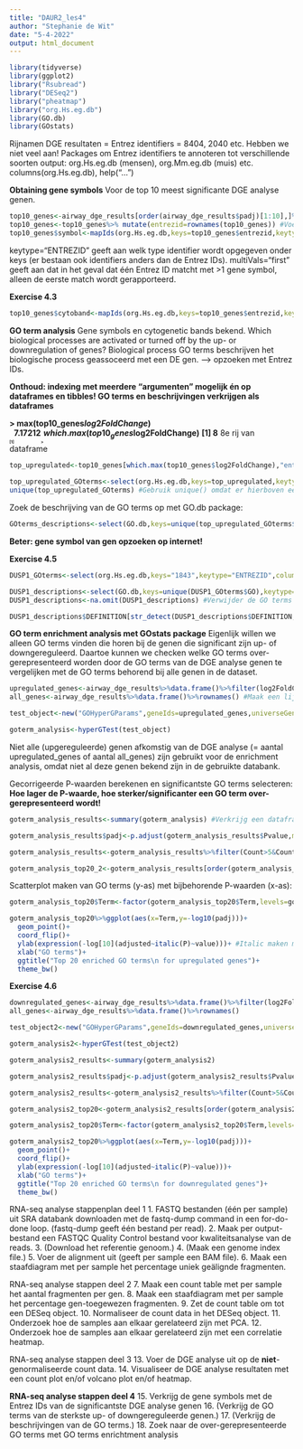 ```yaml
---
title: "DAUR2_les4"
author: "Stephanie de Wit"
date: "5-4-2022"
output: html_document
---
```


```r
library(tidyverse)
library(ggplot2)
library("Rsubread")
library("DESeq2")
library("pheatmap")
library("org.Hs.eg.db")
library(GO.db)
library(GOstats)
```

Rijnamen DGE resultaten = Entrez identifiers = 8404, 2040 etc. Hebben we niet veel aan!
Packages om Entrez identifiers te annoteren tot verschillende soorten output: org.Hs.eg.db (mensen), org.Mm.eg.db (muis) etc. columns(org.Hs.eg.db), help("...")

__Obtaining gene symbols__
Voor de top 10 meest significante DGE analyse genen.
```r
top10_genes<-airway_dge_results[order(airway_dge_results$padj)[1:10],]%>% data.frame() #Maak een dataframe van de 10 meest significante DGE analyse genen
top10_genes<-top10_genes%>% mutate(entrezid=rownames(top10_genes)) #Voeg een kolom toe met de Entrez IDs uit de rijen
top10_genes$symbol<-mapIds(org.Hs.eg.db,keys=top10_genes$entrezid,keytype="ENTREZID",column="SYMBOL",multiVals="first") #Voeg een kolom toe met de gene symbols gebaseerd op de Entrez IDs
```
keytype="ENTREZID" geeft aan welk type identifier wordt opgegeven onder keys (er bestaan ook identifiers anders dan de Entrez IDs).
multiVals="first" geeft aan dat in het geval dat één Entrez ID matcht met >1 gene symbol, alleen de eerste match wordt gerapporteerd.

__Exercise 4.3__
```r
top10_genes$cytoband<-mapIds(org.Hs.eg.db,keys=top10_genes$entrezid,keytype="ENTREZID",column="MAP")
```

__GO term analysis__
Gene symbols en cytogenetic bands bekend. Which biological processes are activated or turned off by the up- or downregulation of genes? Biological process GO terms beschrijven het biologische process geassoceerd met een DE gen. --> opzoeken met Entrez IDs.

__Onthoud: indexing met meerdere "argumenten" mogelijk én op dataframes en tibbles! GO terms en beschrijvingen verkrijgen als dataframes__

__> max(top10_genes$log2FoldChange)__
__[1] 7.17212__
__> which.max(top10_genes$log2FoldChange)__
__[1] 8__ 8e rij van dataframe

```r
top_upregulated<-top10_genes[which.max(top10_genes$log2FoldChange),"entrezid"] #(8e rij, $entrezid) #Verkrijg de Entrez ID van het sterkst upgereguleerde gen

top_upregulated_GOterms<-select(org.Hs.eg.db,keys=top_upregulated,keytype="ENTREZID",columns=c("GO","ONTOLOGY"),multiVals="list")%>%filter(ONTOLOGY=="BP") #We willen niet alleen de eerste GO term zien! Filter op biologische processen.
unique(top_upregulated_GOterms) #Gebruik unique() omdat er hierboven een derde kolom is meegekomen, die een GO term verder verdeeld tot 'EVIDENCE'.
```

Zoek de beschrijving van de GO terms op met GO.db package:
```r
GOterms_descriptions<-select(GO.db,keys=unique(top_upregulated_GOterms$GO),keytype="GOID",columns="DEFINITION") #MultiVals is geen argument van GO.db
```

__Beter: gene symbol van gen opzoeken op internet!__

__Exercise 4.5__
```r
DUSP1_GOterms<-select(org.Hs.eg.db,keys="1843",keytype="ENTREZID",column=c("GO","ONTOLOGY"),multiVals="list")%>%filter(ONTOLOGY=="BP") 

DUSP1_descriptions<-select(GO.db,keys=unique(DUSP1_GOterms$GO),keytype="GOID",columns="DEFINITION")
DUSP1_descriptions<-na.omit(DUSP1_descriptions) #Verwijder de GO terms zonder beschrijving

DUSP1_descriptions$DEFINITION[str_detect(DUSP1_descriptions$DEFINITION,"glucocorticoid")]
```

__GO term enrichment analysis met GOstats package__
Eigenlijk willen we alleen GO terms vinden die horen bij de genen die significant zijn up- of downgereguleerd. Daartoe kunnen we checken welke GO terms over-gerepresenteerd worden door de GO terms van de DGE analyse genen te vergelijken met de GO terms behorend bij alle genen in de dataset.

```r
upregulated_genes<-airway_dge_results%>%data.frame()%>%filter(log2FoldChange>1,padj<0.01)%>%rownames() #Maak een lijst van de Entrez IDs behorend bij de statistisch significant upgereguleerde genen
all_genes<-airway_dge_results%>%data.frame()%>%rownames() #Maak een lijst van de Entrez IDs behorend bij alle genen in de dataset

test_object<-new("GOHyperGParams",geneIds=upregulated_genes,universeGeneIds=all_genes,annotation="org.Hs.eg.db",ontology="BP",pvalueCutoff=1,testDirection="over") #pvalueCutoff=1 zodat we alle P-waarden meenemen, die we later corrigeren voor multiple testing #testDirection="over" voor over-representatie

goterm_analysis<-hyperGTest(test_object)
```
Niet alle (upgereguleerde) genen afkomstig van de DGE analyse (= aantal upregulated_genes of aantal all_genes) zijn gebruikt voor de enrichment analysis, omdat niet al deze genen bekend zijn in de gebruikte databank.

Gecorrigeerde P-waarden berekenen en significantste GO terms selecteren: __Hoe lager de P-waarde, hoe sterker/significanter een GO term over-gerepresenteerd wordt!__
```r
goterm_analysis_results<-summary(goterm_analysis) #Verkrijg een dataframe van de GO term analyse resultaten

goterm_analysis_results$padj<-p.adjust(goterm_analysis_results$Pvalue,method="BH") #Voeg een kolom toe met gecorrigeerde P-waarden volgens de Benjamini en Hochberg methode (i.p.v. bonferroni)

goterm_analysis_results<-goterm_analysis_results%>%filter(Count>5&Count<500) #Verwijder GO terms die behoren bij zeer kleine en zeer grote gene sets(?)

goterm_analysis_top20_2<-goterm_analysis_results[order(goterm_analysis_results$padj)[1:20],] #Selecteer de kolommen van de 20 laagste, gecorrigeerde P-waarden (na $padj ordenen van laag --> hoog).
```

Scatterplot maken van GO terms (y-as) met bijbehorende P-waarden (x-as):
```r
goterm_analysis_top20$Term<-factor(goterm_analysis_top20$Term,levels=goterm_analysis_top20$Term[order(goterm_analysis_top20$padj,decreasing = TRUE)]) #In $Term staan de enriched GO terms(?) #Stel de levels van factor $Term handmatig in, zodat het level behorend bij de GO term met de laagste gecorrigeerde P-waarde = hoogste -log10(P-waarde) straks bovenaan op de y-as staat enz. Geeft een lijn in de punten i.p.v. kris-kras.

goterm_analysis_top20%>%ggplot(aes(x=Term,y=-log10(padj)))+
  geom_point()+
  coord_flip()+
  ylab(expression(-log[10](adjusted~italic(P)~value)))+ #Italic maken met ~italic(...)~ 
  xlab("GO terms")+
  ggtitle("Top 20 enriched GO terms\n for upregulated genes")+
  theme_bw()
```

__Exercise 4.6__
```r
downregulated_genes<-airway_dge_results%>%data.frame()%>%filter(log2FoldChange< -1,padj<0.01)%>%rownames() #< -1 mogelijk!
all_genes<-airway_dge_results%>%data.frame()%>%rownames()

test_object2<-new("GOHyperGParams",geneIds=downregulated_genes,universeGeneIds=all_genes,annotation="org.Hs.eg.db",ontology="BP",pvalueCutoff=1,testDirection="over") 

goterm_analysis2<-hyperGTest(test_object2)

goterm_analysis2_results<-summary(goterm_analysis2)

goterm_analysis2_results$padj<-p.adjust(goterm_analysis2_results$Pvalue,method="BH")

goterm_analysis2_results<-goterm_analysis2_results%>%filter(Count>5&Count<500)

goterm_analysis2_top20<-goterm_analysis2_results[order(goterm_analysis2_results$padj)[1:20],]

goterm_analysis2_top20$Term<-factor(goterm_analysis2_top20$Term,levels=goterm_analysis2_top20$Term[order(goterm_analysis2_top20$padj,decreasing = TRUE)])

goterm_analysis2_top20%>%ggplot(aes(x=Term,y=-log10(padj)))+
  geom_point()+
  coord_flip()+
  ylab(expression(-log[10](adjusted~italic(P)~value)))+
  xlab("GO terms")+
  ggtitle("Top 20 enriched GO terms\n for downregulated genes")+
  theme_bw()
```

RNA-seq analyse stappenplan deel 1
1. FASTQ bestanden (één per sample) uit SRA databank downloaden met de fastq-dump command in een for-do-done loop. (fastq-dump geeft één bestand per read).
2. Maak per output-bestand een FASTQC Quality Control bestand voor kwaliteitsanalyse van de reads.
3. (Download het referentie genoom.)
4. (Maak een genome index file.)
5. Voer de alignment uit (geeft per sample een BAM file).
6. Maak een staafdiagram met per sample het percentage uniek geälignde fragmenten.

RNA-seq analyse stappen deel 2
7. Maak een count table met per sample het aantal fragmenten per gen.
8. Maak een staafdiagram met per sample het percentage gen-toegewezen fragmenten.
9. Zet de count table om tot een DESeq object.
10. Normaliseer de count data in het DESeq object.
11. Onderzoek hoe de samples aan elkaar gerelateerd zijn met PCA.
12. Onderzoek hoe de samples aan elkaar gerelateerd zijn met een correlatie heatmap.

RNA-seq analyse stappen deel 3
13. Voer de DGE analyse uit op de __niet__-genormaliseerde count data.
14. Visualiseer de DGE analyse resultaten met een count plot en/of volcano plot en/of heatmap.

__RNA-seq analyse stappen deel 4__
15. Verkrijg de gene symbols met de Entrez IDs van de significantste DGE analyse genen
16. (Verkrijg de GO terms van de sterkste up- of downgereguleerde genen.)
17. (Verkrijg de beschrijvingen van de GO terms.)
18. Zoek naar de over-gerepresenteerde GO terms met GO terms enrichtment analysis